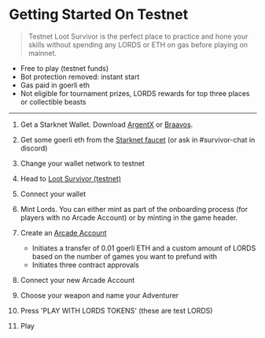 
# Getting Started On Testnet

> Testnet Loot Survivor is the perfect place to practice and hone your skills without spending any LORDS or ETH on gas before playing on mainnet. 

- Free to play (testnet funds)
- Bot protection removed: instant start
- Gas paid in goerli eth
- Not eligible for tournament prizes, LORDS rewards for top three places or collectible beasts

___

1. Get a Starknet Wallet. Download [ArgentX](https://www.argent.xyz/argent-x/) or [Braavos](https://braavos.app/).

2. Get some goerli eth from the [Starknet faucet](https://faucet.goerli.starknet.io/) (or ask in #⁠survivor-chat in discord)

3. Change your wallet network to testnet

4. Head to [Loot Survivor (testnet)](https://goerli-survivor.realms.world/) 

5. Connect your wallet

6. Mint Lords. You can either mint as part of the onboarding process (for players with no Arcade Account) or by minting in the game header.

7. Create an [Arcade Account](/start/arcadeaccounts)
    - Initiates a transfer of 0.01 goerli ETH and a custom amount of LORDS based on the number of games you want to prefund with
    - Initiates three contract approvals

8. Connect your new Arcade Account

9. Choose your weapon and name your Adventurer

10. Press 'PLAY WITH LORDS TOKENS' (these are test LORDS)

11. Play